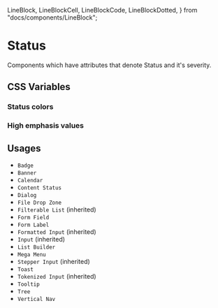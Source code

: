   LineBlock,
  LineBlockCell,
  LineBlockCode,
  LineBlockDotted,
} from "docs/components/LineBlock";

<Meta title="Documentation/Styles and Theming/Characteristics/Status" />

# Status

Components which have attributes that denote Status and it's severity.

## CSS Variables

### Status colors

<Canvas>
  <Story name="Status">
    <DocGrid>
      <ColorBlock colorVar="--uitk-status-info-foreground" />
      <ColorBlock colorVar="--uitk-status-error-foreground" />
      <ColorBlock colorVar="--uitk-status-warning-foreground" />
      <ColorBlock colorVar="--uitk-status-success-foreground" />
      <ColorBlock colorVar="--uitk-status-info-border-color" />
      <ColorBlock colorVar="--uitk-status-error-border-color" />
      <ColorBlock colorVar="--uitk-status-warning-border-color" />
      <ColorBlock colorVar="--uitk-status-success-border-color" />
    </DocGrid>
  </Story>
</Canvas>

### High emphasis values

<Canvas>
  <Story name="High emphasis">
    <DocGrid>
      <ColorBlock colorVar="--uitk-status-info-background-high" />
      <ColorBlock colorVar="--uitk-status-error-background-high" />
      <ColorBlock colorVar="--uitk-status-warning-background-high" />
      <ColorBlock colorVar="--uitk-status-success-background-high" />
    </DocGrid>
  </Story>
</Canvas>

## Usages

- `Badge`
- `Banner`
- `Calendar`
- `Content Status`
- `Dialog`
- `File Drop Zone`
- `Filterable List` (inherited)
- `Form Field`
- `Form Label`
- `Formatted Input` (inherited)
- `Input` (inherited)
- `List Builder`
- `Mega Menu`
- `Stepper Input` (inherited)
- `Toast`
- `Tokenized Input` (inherited)
- `Tooltip`
- `Tree`
- `Vertical Nav`

